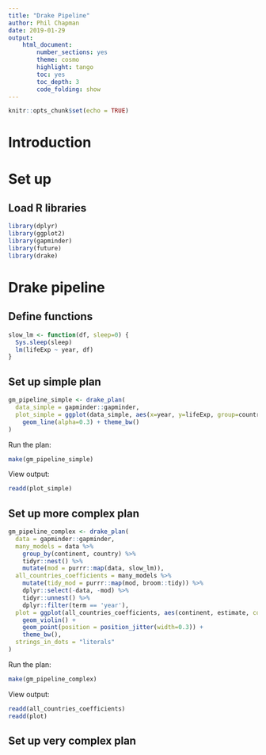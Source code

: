 ```yaml
---
title: "Drake Pipeline"
author: Phil Chapman
date: 2019-01-29
output: 
    html_document:
        number_sections: yes
        theme: cosmo
        highlight: tango
        toc: yes
        toc_depth: 3
        code_folding: show
---
```


```r
knitr::opts_chunk$set(echo = TRUE)
```
# Introduction



# Set up

## Load R libraries

```r
library(dplyr)
library(ggplot2)
library(gapminder)
library(future)
library(drake)
```


# Drake pipeline

## Define functions

```r
slow_lm <- function(df, sleep=0) {
  Sys.sleep(sleep)
  lm(lifeExp ~ year, df)
}
```

## Set up simple plan

```r
gm_pipeline_simple <- drake_plan(
  data_simple = gapminder::gapminder,
  plot_simple = ggplot(data_simple, aes(x=year, y=lifeExp, group=country, color=continent)) + 
    geom_line(alpha=0.3) + theme_bw()
)
```

Run the plan:

```r
make(gm_pipeline_simple)
```

View output:

```r
readd(plot_simple)
```

## Set up more complex plan

```r
gm_pipeline_complex <- drake_plan(
  data = gapminder::gapminder,
  many_models = data %>%
    group_by(continent, country) %>%
    tidyr::nest() %>%
    mutate(mod = purrr::map(data, slow_lm)),
  all_countries_coefficients = many_models %>%
    mutate(tidy_mod = purrr::map(mod, broom::tidy)) %>%
    dplyr::select(-data, -mod) %>%
    tidyr::unnest() %>%
    dplyr::filter(term == 'year'),
  plot = ggplot(all_countries_coefficients, aes(continent, estimate, color = continent)) +
    geom_violin() +
    geom_point(position = position_jitter(width=0.3)) +
    theme_bw(),
  strings_in_dots = "literals"
)

```

Run the plan:

```r
make(gm_pipeline_complex)
```

View output:

```r
readd(all_countries_coefficients)
readd(plot)
```

## Set up very complex plan

```r


```
